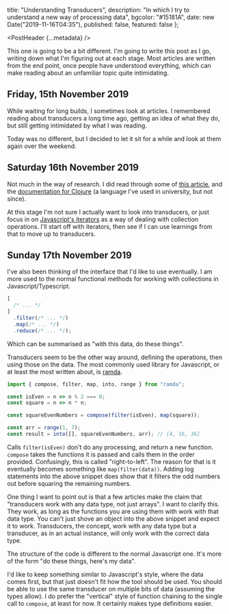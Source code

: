 
  title: "Understanding Transducers",
  description: "In which I try to understand a new way of processing data",
  bgcolor: "#15181A",
  date: new Date("2019-11-16T04:35"),
  published: false,
  featured: false
};

<PostHeader {...metadata} />

This one is going to be a bit different. I'm going to write this post as I go, writing down what I'm figuring out at each stage. Most articles are written from the end point, once people have understood everything, which can make reading about an unfamiliar topic quite intimidating.

## Friday, 15th November 2019

While waiting for long builds, I sometimes look at articles. I remembered reading about transducers a long time ago, getting an idea of what they do, but still getting intimidated by what I was reading.

Today was no different, but I decided to let it sit for a while and look at them again over the weekend.

## Saturday 16th November 2019

Not much in the way of research. I did read through some of [this article](https://medium.com/javascript-scene/transducers-efficient-data-processing-pipelines-in-javascript-7985330fe73d), and the [documentation for Clojure](https://clojure.org/reference/transducers) (a language I've used in university, but not since).

At this stage I'm not sure I actually want to look into transducers, or just focus in on [Javascript's iterators](https://developer.mozilla.org/en-US/docs/Web/JavaScript/Guide/Iterators_and_Generators) as a way of dealing with collection operations. I'll start off with iterators, then see if I can use learnings from that to move up to transducers.

## Sunday 17th November 2019

I've also been thinking of the interface that I'd like to use eventually. I am more used to the normal functional methods for working with collections in Javascript/Typescript.

```ts
[
  /* ... */
]
  .filter(/* ... */)
  .map(/* ... */)
  .reduce(/* ... */);
```

Which can be summarised as "with this data, do these things".

Transducers seem to be the other way around, defining the operations, then using those on the data. The most commonly used library for Javascript, or at least the most written about, is [ramda](https://ramdajs.com/).

```ts
import { compose, filter, map, into, range } from "ramda";

const isEven = n => n % 2 === 0;
const square = n => n * n;

const squareEvenNumbers = compose(filter(isEven), map(square));

const arr = range(1, 7);
const result = into([], squareEvenNumbers, arr); // [4, 16, 36]
```

Calls `filter(isEven)` don't do any processing, and return a new function. `compose` takes the functions it is passed and calls them in the order provided. Confusingly, this is called "right-to-left". The reason for that is it eventually becomes something like `map(filter(data))`. Adding log statements into the above snippet does show that it filters the odd numbers out before squaring the remaining numbers.

One thing I want to point out is that a few articles make the claim that "transducers work with any data type, not just arrays". I want to clarify this. They work, as long as the functions you are using them with work with that data type. You can't just shove an object into the above snippet and expect it to work. Transducers, the concept, work with any data type but a transducer, as in an actual instance, will only work with the correct data type.

The structure of the code is different to the normal Javascript one. It's more of the form "do these things, here's my data".

I'd like to keep something similar to Javascript's style, where the data comes first, but that just doesn't fit how the tool should be used. You should be able to use the same transducer on multiple bits of data (assuming the types allow). I do prefer the "vertical" style of function chaining to the single call to `compose`, at least for now. It certainly makes type definitions easier.
